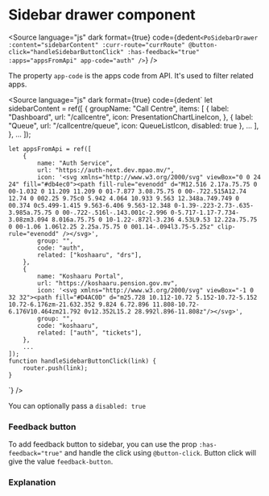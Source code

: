 # Sidebar drawer component




<Story of={PoSidebarDrawerStories.SidebarDrawer} />

<Source
	language="js"
	dark
	format={true}
	code={dedent`
    <PoSidebarDrawer
			:content="sidebarContent"
      :curr-route="currRoute"
			@button-click="handleSidebarButtonClick"
			:has-feedback="true"
			:apps="appsFromApi"
			app-code="auth"
		/>
  `}
/>

The property `app-code` is the apps code from API. It's used to filter related apps.

<Source
	language="js"
	dark
	format={true}
	code={dedent`
    let sidebarContent = ref([
      {
        groupName: "Call Centre",
        items: [
          {
            label: "Dashboard",
            url: "/callcentre",
            icon: PresentationChartLineIcon,
          },
          {
            label: "Queue",
            url: "/callcentre/queue",
            icon: QueueListIcon,
            disabled: true
          },
          ...
        ],
      },
      ...
    ]);

    let appsFromApi = ref([
    	{
    		name: "Auth Service",
    		url: "https://auth-next.dev.mpao.mv/",
    		icon: '<svg xmlns="http://www.w3.org/2000/svg" viewBox="0 0 24 24" fill="#db4ec0"><path fill-rule="evenodd" d="M12.516 2.17a.75.75 0 00-1.032 0 11.209 11.209 0 01-7.877 3.08.75.75 0 00-.722.515A12.74 12.74 0 002.25 9.75c0 5.942 4.064 10.933 9.563 12.348a.749.749 0 00.374 0c5.499-1.415 9.563-6.406 9.563-12.348 0-1.39-.223-2.73-.635-3.985a.75.75 0 00-.722-.516l-.143.001c-2.996 0-5.717-1.17-7.734-3.08zm3.094 8.016a.75.75 0 10-1.22-.872l-3.236 4.53L9.53 12.22a.75.75 0 00-1.06 1.06l2.25 2.25a.75.75 0 001.14-.094l3.75-5.25z" clip-rule="evenodd" /></svg>',
    		group: "",
    		code: "auth",
    		related: ["koshaaru", "drs"],
    	},
    	{
    		name: "Koshaaru Portal",
    		url: "https://koshaaru.pension.gov.mv",
    		icon: '<svg xmlns="http://www.w3.org/2000/svg" viewBox="-1 0 32 32"><path fill="#D4AC0D" d="m25.728 10.112-10.72 5.152-10.72-5.152 10.72-6.176zm-21.632.352 9.824 6.72.896 11.808-10.72-6.176V10.464zm21.792 0v12.352L15.2 28.992l.896-11.808z"/></svg>',
    		group: "",
    		code: "koshaaru",
    		related: ["auth", "tickets"],
    	},
        ...
    ]);
    function handleSidebarButtonClick(link) {
        router.push(link);
    }

`}
/>

You can optionally pass a `disabled: true`

### Feedback button

To add feedback button to sidebar, you can use the prop `:has-feedback="true"` and handle the click using `@button-click`. Button click will give the value `feedback-button`.

### Explanation

<ArgTypes of={PoSidebarDrawerStories} />
